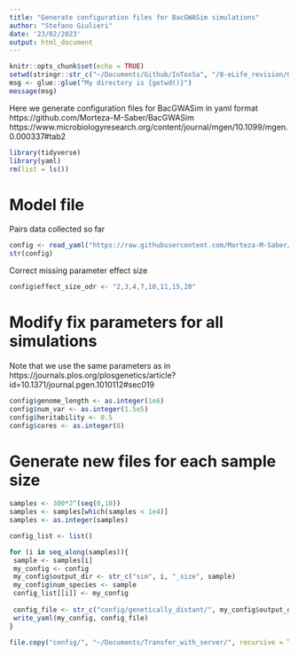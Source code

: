 ```yaml
---
title: "Generate configuration files for BacGWASim simulations"
author: "Stefano Giulieri"
date: '23/02/2023'
output: html_document
---
```


```r
knitr::opts_chunk$set(echo = TRUE)
setwd(stringr::str_c("~/Documents/Github/InToxSa", "/8-eLife_revision/GWAS/Power_simulations"))
msg <- glue::glue("My directory is {getwd()}")
message(msg)
```

Here we generate configuration files for BacGWASim in yaml format
https://github.com/Morteza-M-Saber/BacGWASim
https://www.microbiologyresearch.org/content/journal/mgen/10.1099/mgen.0.000337#tab2


```r
library(tidyverse)
library(yaml)
rm(list = ls())
```

# Model file

Pairs data collected so far

```r
config <- read_yaml("https://raw.githubusercontent.com/Morteza-M-Saber/BacGWASim/master/BacGWASim/configfile.yaml")
str(config)
```

Correct missing parameter effect size 
```r
config$effect_size_odr <- "2,3,4,7,10,11,15,20"
```

# Modify fix parameters for all simulations

Note that we use the same parameters as in 
https://journals.plos.org/plosgenetics/article?id=10.1371/journal.pgen.1010112#sec019

```r
config$genome_length <- as.integer(1e6)
config$num_var <- as.integer(1.5e5)
config$heritability <- 0.5
config$cores <- as.integer(8)
```

# Generate new files for each sample size

```r
samples <- 300*2^(seq(0,10))
samples <- samples[which(samples < 1e4)]
samples <- as.integer(samples)

config_list <- list()

for (i in seq_along(samples)){
 sample <- samples[i]
 my_config <- config
 my_config$output_dir <- str_c("sim", i, "_size", sample)
 my_config$num_species <- sample
 config_list[[i]] <- my_config
 
 config_file <- str_c("config/genetically_distant/", my_config$output_dir, ".configfile.yaml")
 write_yaml(my_config, config_file)
}

file.copy("config/", "~/Documents/Transfer_with_server/", recursive = T)
```

